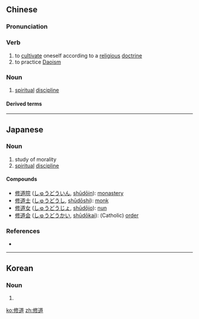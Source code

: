 ==Chinese==
{{zh-forms}}

===Pronunciation===
{{zh-pron
|m=xīudào
|c=sau1 dou6
|mn=siu-tō
|cat=v,n
}}

===Verb===
{{zh-verb}}

# to [[cultivate]] oneself according to a [[religious]] [[doctrine]]
# to practice [[Daoism]]

===Noun===
{{zh-noun}}

# [[spiritual]] [[discipline]]

====Derived terms====
{{zh-der|修道院}}

----

==Japanese==
{{ja-kanjitab|しゅう|どう|yomi=on}}

===Noun===
{{ja-noun|しゅうどう}}

# study of morality
# [[spiritual]] [[discipline]]

====Compounds====
* [[修道院]] ([[しゅうどういん]], [[shūdōin]]): [[monastery]]
* [[修道士]] ([[しゅうどうし]], [[shūdōshi]]): [[monk]]
* [[修道女]] ([[しゅうどうじょ]], [[shūdōjo]]): [[nun]]
* [[修道会]] ([[しゅうどうかい]], [[shūdōkai]]): (Catholic) [[order]]

===References===
* {{R:Meikyo}}

----

==Korean==
{{ko-hanjatab|修|道}}

===Noun===
{{ko-noun|hj|hangul=수도|rv=sudo|hangeul=수도}}

# {{hanja form of|수도|[[spiritual]] [[discipline]]}}

[[ko:修道]]
[[zh:修道]]